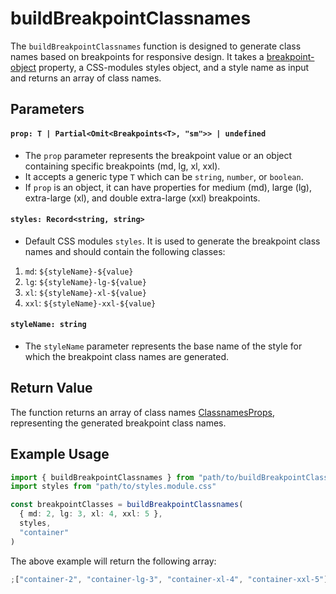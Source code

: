 
<Meta title="utilities/build-breakpoint-classnames" />

# buildBreakpointClassnames

The `buildBreakpointClassnames` function is designed to generate class names based on breakpoints for responsive design. It takes a [breakpoint-object](/docs/styles-breakpoints--docs) property, a CSS-modules styles object, and a style name as input and returns an array of class names.

## Parameters

#### `prop: T | Partial<Omit<Breakpoints<T>, "sm">> | undefined`

- The `prop` parameter represents the breakpoint value or an object containing specific breakpoints (md, lg, xl, xxl).
- It accepts a generic type `T` which can be `string`, `number`, or `boolean`.
- If `prop` is an object, it can have properties for medium (md), large (lg), extra-large (xl), and double extra-large (xxl) breakpoints.

#### `styles: Record<string, string>`

- Default CSS modules `styles`. It is used to generate the breakpoint class names and should contain the following classes:

1. `md`: `${styleName}-${value}`
2. `lg`: `${styleName}-lg-${value}`
3. `xl`: `${styleName}-xl-${value}`
4. `xxl`: `${styleName}-xxl-${value}`

#### `styleName: string`

- The `styleName` parameter represents the base name of the style for which the breakpoint class names are generated.

## Return Value

The function returns an array of class names [ClassnamesProps](/docs/utilities-classnames--docs), representing the generated breakpoint class names.

## Example Usage

```typescript
import { buildBreakpointClassnames } from "path/to/buildBreakpointClassnames"
import styles from "path/to/styles.module.css"

const breakpointClasses = buildBreakpointClassnames(
  { md: 2, lg: 3, xl: 4, xxl: 5 },
  styles,
  "container"
)
```

The above example will return the following array:

```typescript
;["container-2", "container-lg-3", "container-xl-4", "container-xxl-5"]
```
